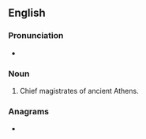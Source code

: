 ==English==

===Pronunciation===
* {{audio|En-us-archons.ogg|Audio (US)|lang=en}}

===Noun===
{{head|en|noun plural form}}

# {{plural of|archon|lang=en}} Chief magistrates of ancient Athens.

===Anagrams===
* {{anagrams|en|anchors|ranchos}}